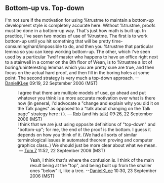 == Bottom-up vs. Top-down ==

I'm not sure if the motivation for using %trustme to maintain a bottom-up development style is completely accurate here. Without %trustme, proofs must be done in a bottom-up way. That's just how math is built up. In practice, I've seen two modes of use of %trustme. The first is to work bottom-up until you hit something that will be pretty time-consuming/hard/impossible to do, and then you %trustme that particular lemma so you can keep working bottom-up. The other, which I've seen used by a particular Twelf master who happens to have an office right next to a stairwell in a corner on the 8th floor of Wean, is to %trustme a lot of boring/uninteresting lemmas which you are pretty sure are true, and then focus on the actual hard proof, and then fill in the boring holes at some point. The second strategy is very much a top-down approach.
--[[User:DanielKLee|DanielKLee]] 09:19, 22 September 2006 (MST)

: I agree that there are multiple models of use, go ahead and put whatever you think is a more accurate motivation over what is there now (in general, I'd advocate a "change and explain why you did it on the Talk pages" as opposed to a "talk about changing on the Talk page" strategy here :) ). — [[User:rsimmons|Rob]] (and his [[User talk:rsimmons|talk]]) 09:26, 22 September 2006 (MST)
: I think that we are just using opposite definitions of "top-down" and "bottom-up"; for me, the end of the proof is the bottom. I guess it depends on how you think of it. (We had all sorts of similar terminological issues in automated theorem proving and computer graphics class..) We should just be more clear about what we mean. &nbsp;&mdash;&nbsp;[[User:Tom7|Tom 7]] 11:52, 22 September 2006 (MST)
:: Yeah, I think that's where the confusion is. I think of the main result being at the "top", and being built up from the smaller ones "below" it, like a tree. --[[User:DanielKLee|DanielKLee]] 10:30, 23 September 2006 (MST)